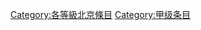 {{Articles by Quality|topic=北京|project=北京|format=toc}}
{{Wikipedia category}}
{{emptycat}}
{{catmore1|[[Wikipedia:北京专题|Wikipedia:北京专题]]}}
{{CategoryTOC}}
[[Category:各等級北京條目|Category:各等級北京條目]]
[[Category:甲级条目|Category:甲级条目]]